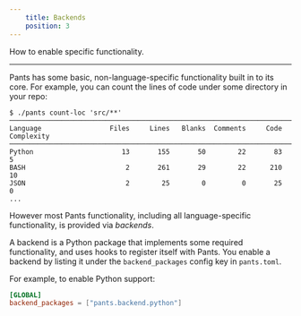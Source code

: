 ```yaml
---
    title: Backends
    position: 3
---
```



How to enable specific functionality.

---

Pants has some basic, non-language-specific functionality built in to its core. For example, you can count the lines of code under some directory in your repo:
```text title="title="Bash""
$ ./pants count-loc 'src/**'
───────────────────────────────────────────────────────────────────────────────
Language                 Files     Lines   Blanks  Comments     Code Complexity
───────────────────────────────────────────────────────────────────────────────
Python                      13       155       50        22       83          5
BASH                         2       261       29        22      210         10
JSON                         2        25        0         0       25          0
...
```

However most Pants functionality, including all language-specific functionality, is provided via _backends_.

A backend is a Python package that implements some required functionality, and uses hooks to register itself with Pants.  You enable a backend by listing it under the `backend_packages` config key in `pants.toml`.

For example, to enable Python support:
```toml title="title="pants.toml""
[GLOBAL]
backend_packages = ["pants.backend.python"]
```